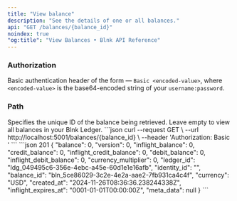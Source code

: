 ```yaml
---
title: "View balance"
description: "See the details of one or all balances."
api: "GET /balances/{balance_id}"
noindex: true
"og:title": "View Balances • Blnk API Reference"
---
```



### Authorization
Basic authentication header of the form — `Basic <encoded-value>`, where `<encoded-value>` is the base64-encoded string of your `username:password`.

### Path
<ParamField path="balance_id" type="string">
  Specifies the unique ID of the balance being retrieved. Leave empty to view all balances in your Blnk Ledger.
</ParamField>

<RequestExample>
```json
curl --request GET \
  --url http://localhost:5001/balances/{balance_id} \
  --header 'Authorization: Basic <encoded-value>'
```
</RequestExample>

<ResponseExample>
```json 201
{
    "balance": 0,
    "version": 0,
    "inflight_balance": 0,
    "credit_balance": 0,
    "inflight_credit_balance": 0,
    "debit_balance": 0,
    "inflight_debit_balance": 0,
    "currency_multiplier": 0,
    "ledger_id": "ldg_049495c6-356e-4ebc-a45e-60d1e1e16afb",
    "identity_id": "",
    "balance_id": "bln_5ce86029-3c2e-4e2a-aae2-7fb931ca4c4f",
    "currency": "USD",
    "created_at": "2024-11-26T08:36:36.238244338Z",
    "inflight_expires_at": "0001-01-01T00:00:00Z",
    "meta_data": null
}
```
</ResponseExample>

<NeedHelp />